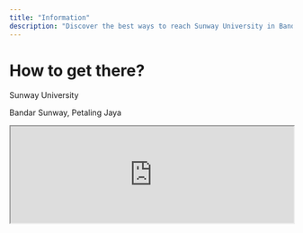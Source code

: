 ```yaml
---
title: "Information"
description: "Discover the best ways to reach Sunway University in Bandar Sunway, Kuala Lumpur, Malaysia. Explore various transport options including walking, public transit, and driving, with clear directions and practical parking tips"
---
```


# How to get there?
<div className="flex space-y-0 items-baseline gap-1 text-white ">
  <LuMapPin className="mt-1 h-4 w-4 flex-none" aria-hidden="true"/>
  <div className="flex flex-col">
    <p className="my-0">Sunway University<br/></p>
    <p className="text-neutral-400 my-0">Bandar Sunway, Petaling Jaya</p>
  </div>
</div>

<iframe 
  src="https://www.google.com/maps/embed?pb=!1m18!1m12!1m3!1d14028.525512383168!2d101.59869020452797!3d3.0680151929633626!2m3!1f0!2f0!3f0!3m2!1i1024!2i768!4f13.1!3m3!1m2!1s0x31cc4c8f5d98b46d%3A0xed55e2cca5c2d394!2sSunway%20University!5e0!3m2!1sen!2stn!4v1755245963491!5m2!1sen!2stn"
  width="100%" 
  height="172" 
  style={{ border: "1px solid black" }}
  className="rounded-lg"
  title="Sunway University location"
/>

## Come by car

If you're driving, enter <a  href="https://maps.app.goo.gl/YymY9NKXrttixqnJ7" target="_blank"  rel="noreferrer" > Google Maps location</a>. This will take you directly to the university's parking entrance.

## Come by taxi
Use a ride-hailing app like **Grab** (widely used in Malaysia). 
Simply type **“Sunway University”** as your destination, and the driver will drop you off at the main campus entrance.

## By public transport
If you're coming by train or bus:
- The nearest station is **Sunway Lagoon** on the Kelana Jaya LRT line.
- From there, it's just a short 5-minute walk to the main entrance.